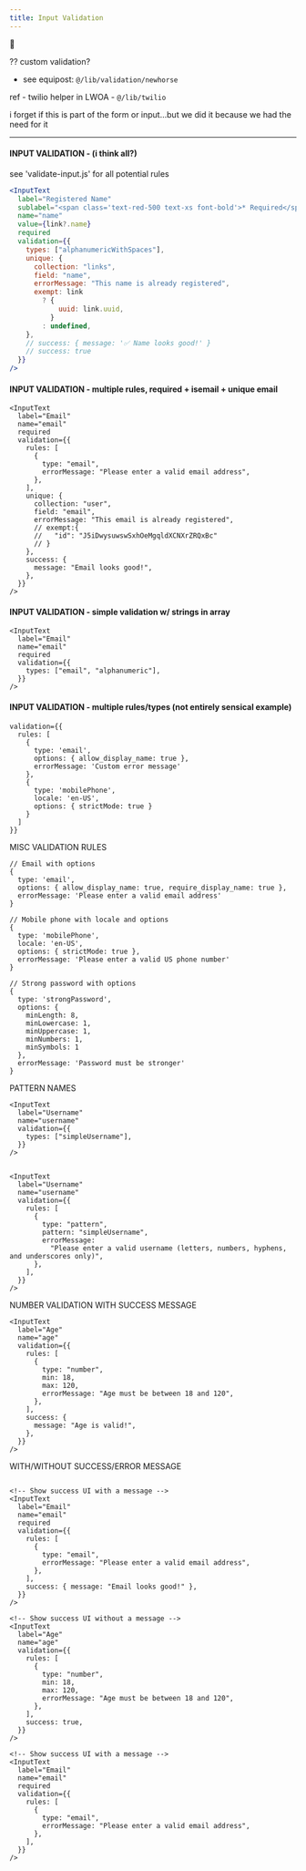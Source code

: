 ```yaml
---
title: Input Validation
---
```

🚜




?? custom validation?

- see equipost: `@/lib/validation/newhorse`

ref - twilio helper in LWOA - `@/lib/twilio`

i forget if this is part of the form or input...but we did it because we had the need for it

---


#### INPUT VALIDATION - (i think all?)
see 'validate-input.js' for all potential rules
```jsx
<InputText
  label="Registered Name"
  sublabel="<span class='text-red-500 text-xs font-bold'>* Required</span>"
  name="name"
  value={link?.name}
  required
  validation={{
    types: ["alphanumericWithSpaces"],
    unique: {
      collection: "links",
      field: "name",
      errorMessage: "This name is already registered",
      exempt: link
        ? {
            uuid: link.uuid,
          }
        : undefined,
    },
    // success: { message: '✅ Name looks good!' }
    // success: true
  }}
/>
```


#### INPUT VALIDATION - multiple rules, required + isemail + unique email
```
<InputText
  label="Email"
  name="email"
  required
  validation={{
    rules: [
      {
        type: "email",
        errorMessage: "Please enter a valid email address",
      },
    ],
    unique: {
      collection: "user",
      field: "email",
      errorMessage: "This email is already registered",
      // exempt:{
      //   "id": "J5iDwysuwswSxhOeMgqldXCNXrZRQxBc"
      // }
    },
    success: {
      message: "Email looks good!",
    },
  }}
/>
```


#### INPUT VALIDATION - simple validation w/ strings in array
```
<InputText
  label="Email"
  name="email"
  required
  validation={{
    types: ["email", "alphanumeric"],
  }}
/>
```


#### INPUT VALIDATION - multiple rules/types (not entirely sensical example)
```
validation={{
  rules: [
    {
      type: 'email',
      options: { allow_display_name: true },
      errorMessage: 'Custom error message'
    },
    {
      type: 'mobilePhone',
      locale: 'en-US',
      options: { strictMode: true }
    }
  ]
}}
```


MISC VALIDATION RULES
```
// Email with options
{
  type: 'email',
  options: { allow_display_name: true, require_display_name: true },
  errorMessage: 'Please enter a valid email address'
}

// Mobile phone with locale and options
{
  type: 'mobilePhone',
  locale: 'en-US',
  options: { strictMode: true },
  errorMessage: 'Please enter a valid US phone number'
}

// Strong password with options
{
  type: 'strongPassword',
  options: {
    minLength: 8,
    minLowercase: 1,
    minUppercase: 1,
    minNumbers: 1,
    minSymbols: 1
  },
  errorMessage: 'Password must be stronger'
}
```


PATTERN NAMES
```
<InputText
  label="Username"
  name="username"
  validation={{
    types: ["simpleUsername"],
  }}
/>


<InputText
  label="Username"
  name="username"
  validation={{
    rules: [
      {
        type: "pattern",
        pattern: "simpleUsername",
        errorMessage:
          "Please enter a valid username (letters, numbers, hyphens, and underscores only)",
      },
    ],
  }}
/>
```



NUMBER VALIDATION WITH SUCCESS MESSAGE
```
<InputText
  label="Age"
  name="age"
  validation={{
    rules: [
      {
        type: "number",
        min: 18,
        max: 120,
        errorMessage: "Age must be between 18 and 120",
      },
    ],
    success: {
      message: "Age is valid!",
    },
  }}
/>
```


WITH/WITHOUT SUCCESS/ERROR MESSAGE
```

<!-- Show success UI with a message -->
<InputText
  label="Email"
  name="email"
  required
  validation={{
    rules: [
      {
        type: "email",
        errorMessage: "Please enter a valid email address",
      },
    ],
    success: { message: "Email looks good!" },
  }}
/>

<!-- Show success UI without a message -->
<InputText
  label="Age"
  name="age"
  validation={{
    rules: [
      {
        type: "number",
        min: 18,
        max: 120,
        errorMessage: "Age must be between 18 and 120",
      },
    ],
    success: true,
  }}
/>

<!-- Show success UI with a message -->
<InputText
  label="Email"
  name="email"
  required
  validation={{
    rules: [
      {
        type: "email",
        errorMessage: "Please enter a valid email address",
      },
    ],
  }}
/>
```

